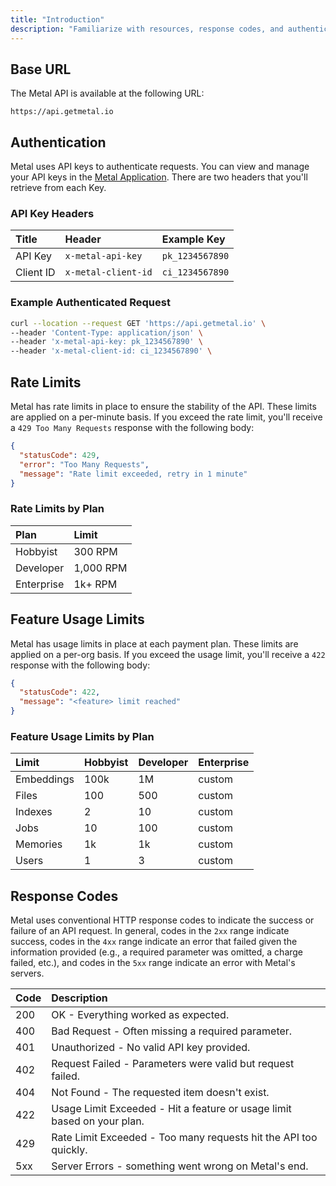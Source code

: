 ```yaml
---
title: "Introduction"
description: "Familiarize with resources, response codes, and authentication."
---
```


## Base URL
The Metal API is available at the following URL:

```
https://api.getmetal.io
```

## Authentication
Metal uses API keys to authenticate requests. You can view and manage your API keys in the [Metal Application](https://app.getmetal.io/settings/organization). There are two headers that you'll retrieve from each Key.

### API Key Headers
| Title | Header | Example Key
| :--- | :--- | :--- |
| API Key | `x-metal-api-key` | `pk_1234567890` |
| Client ID | `x-metal-client-id` | `ci_1234567890` |


### Example Authenticated Request
```bash
curl --location --request GET 'https://api.getmetal.io' \
--header 'Content-Type: application/json' \
--header 'x-metal-api-key: pk_1234567890' \
--header 'x-metal-client-id: ci_1234567890' \

```

## Rate Limits
Metal has rate limits in place to ensure the stability of the API. These limits are applied on a per-minute basis. If you exceed the rate limit, you'll receive a `429 Too Many Requests` response with the following body:

```json
{
  "statusCode": 429,
  "error": "Too Many Requests",
  "message": "Rate limit exceeded, retry in 1 minute"
}
```

### Rate Limits by Plan

| Plan | Limit |
| :--- | :--- |
| Hobbyist | 300 RPM |
| Developer | 1,000 RPM |
| Enterprise | 1k+ RPM |

## Feature Usage Limits
Metal has usage limits in place at each payment plan. These limits are applied on a per-org basis. If you exceed the usage limit, you'll receive a `422` response with the following body:

```json
{
  "statusCode": 422,
  "message": "<feature> limit reached"
}
```

### Feature Usage Limits by Plan

| Limit | Hobbyist | Developer | Enterprise |
| :--- | :--- | :--- | :--- |
| Embeddings | 100k | 1M | custom |
| Files | 100 | 500 | custom |
| Indexes | 2 | 10 | custom |
| Jobs | 10 | 100 | custom |
| Memories | 1k | 1k | custom |
| Users | 1 | 3 | custom |

## Response Codes
Metal uses conventional HTTP response codes to indicate the success or failure of an API request. In general, codes in the `2xx` range indicate success, codes in the `4xx` range indicate an error that failed given the information provided (e.g., a required parameter was omitted, a charge failed, etc.), and codes in the `5xx` range indicate an error with Metal's servers.

| Code | Description |
| :--- | :--- |
| 200 | OK - Everything worked as expected. |
| 400 | Bad Request - Often missing a required parameter. |
| 401 | Unauthorized - No valid API key provided. |
| 402 | Request Failed - Parameters were valid but request failed. |
| 404 | Not Found - The requested item doesn't exist. |
| 422 | Usage Limit Exceeded - Hit a feature or usage limit based on your plan.  |
| 429 | Rate Limit Exceeded - Too many requests hit the API too quickly. |
| 5xx | Server Errors - something went wrong on Metal's end. |
